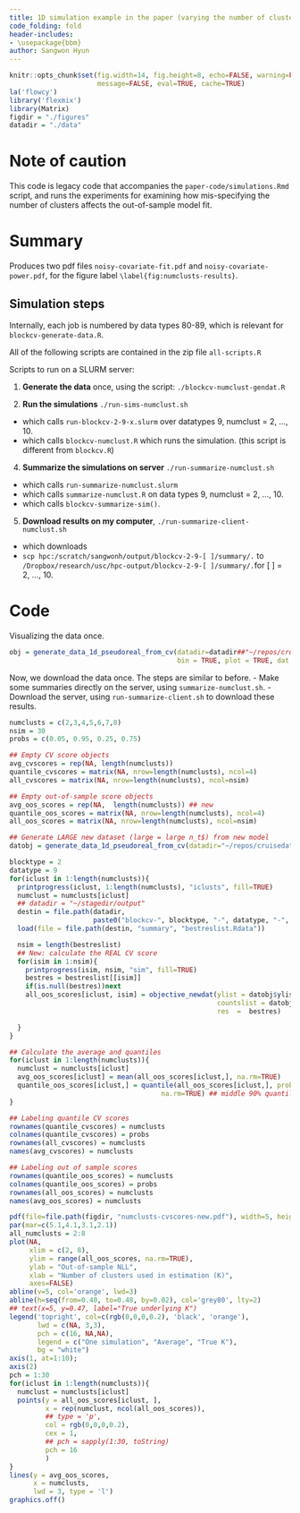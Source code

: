 ```yaml
---
title: 1D simulation example in the paper (varying the number of clusters)
code_folding: fold
header-includes:
- \usepackage{bbm}
author: Sangwon Hyun
---
```

```r
knitr::opts_chunk$set(fig.width=14, fig.height=8, echo=FALSE, warning=FALSE,
                      message=FALSE, eval=TRUE, cache=TRUE)
la('flowcy')
library('flexmix')
library(Matrix)
figdir = "./figures"
datadir = "./data"
```

# Note of caution

This code is legacy code that accompanies the `paper-code/simulations.Rmd`
script, and runs the experiments for examining how mis-specifying the number of
clusters affects the out-of-sample model fit.


# Summary

Produces two pdf files `noisy-covariate-fit.pdf` and `noisy-covariate-power.pdf`, for the 
figure label `\label{fig:numclusts-results}`.


## Simulation steps

Internally, each job is numbered by data types 80-89, which is relevant for
`blockcv-generate-data.R`.

All of the following scripts are contained in the zip file `all-scripts.R`

Scripts to run on a SLURM server:

1. **Generate the data** once, using the script: `./blockcv-numclust-gendat.R` 

3. **Run the simulations** `./run-sims-numclust.sh`
  - which calls `run-blockcv-2-9-x.slurm` over datatypes 9, numclust = 2, ..., 10.
  - which calls `blockcv-numclust.R` which runs the simulation. (this script is
    different from `blockcv.R`)

4. **Summarize the simulations on server** `./run-summarize-numclust.sh`
  - which calls `run-summarize-numclust.slurm`
  - which calls `summarize-numclust.R` on data types 9, numclust = 2, ..., 10.
  - which calls `blockcv-summarize-sim()`.

5. **Download results on my computer**, `./run-summarize-client-numclust.sh`
  - which downloads
  - `scp hpc:/scratch/sangwonh/output/blockcv-2-9-[ ]/summary/.` to
   `/Dropbox/research/usc/hpc-output/blockcv-2-9-[ ]/summary/.`for [ ] = 2, ..., 10.


# Code

Visualizing the data once.

```r
obj = generate_data_1d_pseudoreal_from_cv(datadir=datadir##"~/repos/cruisedat/export",
                                          bin = TRUE, plot = TRUE, dat.gridsize=50)
```

Now, we download the data once. The steps are similar to before.
- Make some summaries directly on the server, using `summarize-numclust.sh`.
- Download the server, using `run-summarize-client.sh` to download these results.

```r
numclusts = c(2,3,4,5,6,7,8)
nsim = 30
probs = c(0.05, 0.95, 0.25, 0.75)

## Empty CV score objects
avg_cvscores = rep(NA, length(numclusts))
quantile_cvscores = matrix(NA, nrow=length(numclusts), ncol=4)
all_cvscores = matrix(NA, nrow=length(numclusts), ncol=nsim)

## Empty out-of-sample score objects
avg_oos_scores = rep(NA,  length(numclusts)) ## new
quantile_oos_scores = matrix(NA, nrow=length(numclusts), ncol=4)
all_oos_scores = matrix(NA, nrow=length(numclusts), ncol=nsim)

## Generate LARGE new dataset (large = large n_t$) from new model
datobj = generate_data_1d_pseudoreal_from_cv(datadir="~/repos/cruisedat/export", nt=3000)

blocktype = 2
datatype = 9
for(iclust in 1:length(numclusts)){
  printprogress(iclust, 1:length(numclusts), "iclusts", fill=TRUE)
  numclust = numclusts[iclust]
  ## datadir = "~/stagedir/output"
  destin = file.path(datadir,
                     paste0("blockcv-", blocktype, "-", datatype, "-", numclust))
  load(file = file.path(destin, "summary", "bestreslist.Rdata"))

  nsim = length(bestreslist)
  ## New: calculate the REAL CV score 
  for(isim in 1:nsim){
    printprogress(isim, nsim, "sim", fill=TRUE)
    bestres = bestreslist[[isim]]
    if(is.null(bestres))next
    all_oos_scores[iclust, isim] = objective_newdat(ylist = datobj$ylist,
                                                    countslist = datobj$countslist,
                                                    res  =  bestres)

  }
}

## Calculate the average and quantiles
for(iclust in 1:length(numclusts)){
  numclust = numclusts[iclust]
  avg_oos_scores[iclust] = mean(all_oos_scores[iclust,], na.rm=TRUE)
  quantile_oos_scores[iclust,] = quantile(all_oos_scores[iclust,], probs = probs,
                                      na.rm=TRUE) ## middle 90% quantile.
}

## Labeling quantile CV scores
rownames(quantile_cvscores) = numclusts
colnames(quantile_cvscores) = probs
rownames(all_cvscores) = numclusts
names(avg_cvscores) = numclusts

## Labeling out of sample scores
rownames(quantile_oos_scores) = numclusts
colnames(quantile_oos_scores) = probs
rownames(all_oos_scores) = numclusts
names(avg_oos_scores) = numclusts

pdf(file=file.path(figdir, "numclusts-cvscores-new.pdf"), width=5, height=5)
par(mar=c(5.1,4.1,3.1,2.1))
all_numclusts = 2:8
plot(NA,
     xlim = c(2, 8),
     ylim = range(all_oos_scores, na.rm=TRUE),
     ylab = "Out-of-sample NLL",
     xlab = "Number of clusters used in estimation (K)",
     axes=FALSE)
abline(v=5, col='orange', lwd=3)
abline(h=seq(from=0.40, to=0.48, by=0.02), col='grey80', lty=2)
## text(x=5, y=0.47, label="True underlying K")
legend('topright', col=c(rgb(0,0,0,0.2), 'black', 'orange'),
       lwd = c(NA, 3,3),
       pch = c(16, NA,NA),
       legend = c("One simulation", "Average", "True K"),
       bg = "white")
axis(1, at=1:10);
axis(2)
pch = 1:30
for(iclust in 1:length(numclusts)){
  numclust = numclusts[iclust]
  points(y = all_oos_scores[iclust, ],
         x = rep(numclust, ncol(all_oos_scores)),
         ## type = 'p',
         col = rgb(0,0,0,0.2),
         cex = 1,
         ## pch = sapply(1:30, toString)
         pch = 16
         )
}
lines(y = avg_oos_scores,
      x = numclusts,
      lwd = 3, type = 'l')
graphics.off()

```
